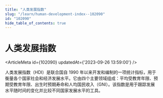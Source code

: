 ```yaml
---
title: "人类发展指数"
slug: "/learn/human-development-index--102090"
id: "102090"
hide_table_of_contents: true
---
```



# 人类发展指数

<ArticleMeta id={102090} updatedAt={'2023-09-26 13:59:00'} />
<div className='border-solid border-b border-t-0 my-4 border-[var(--ifm-color-gray-300)]' />

人类发展指数（HDI）是联合国自 1990 年以来开发和编制的一项统计指标，用于衡量各个国家社会和经济发展水平。它由四个主要领域组成：平均受教育年限、预期受教育年限、出生时预期寿命和人均国民收入（GNI）。该指数是用于跟踪发展水平随时间的变化并比较不同国家发展水平的工具。
